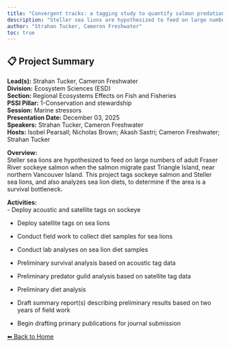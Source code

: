 ---
title: "Convergent tracks: a tagging study to quantify salmon predation by sea lions"
description: "Steller sea lions are hypothesized to feed on large numbers of adult Fraser River sockeye salmon when the salmon migrate past Triangle Island, near northern Vancouver Island. This project tags sockeye salmon and Steller sea lions, and also analyzes sea lion diets, to determine if the area is a survival bottleneck."
author: "Strahan Tucker, Cameron Freshwater"
toc: true
---

## 📋 Project Summary

**Lead(s):** Strahan Tucker, Cameron Freshwater  
**Division:** Ecosystem Sciences (ESD)  
**Section:** Regional Ecosystems Effects on Fish and Fisheries  
**PSSI Pillar:** 1-Conservation and stewardship  
**Session:** Marine stressors  
**Presentation Date:** December 03, 2025  
**Speakers:** Strahan Tucker, Cameron Freshwater  
**Hosts:** Isobel Pearsall; Nicholas Brown; Akash Sastri; Cameron Freshwater; Strahan Tucker  

**Overview:**  
Steller sea lions are hypothesized to feed on large numbers of adult Fraser River sockeye salmon when the salmon migrate past Triangle Island, near northern Vancouver Island. This project tags sockeye salmon and Steller sea lions, and also analyzes sea lion diets, to determine if the area is a survival bottleneck.   

**Activities:**  
- Deploy acoustic and satellite tags on sockeye
- Deploy satellite tags on sea lions
- Conduct field work to collect diet samples for sea lions
- Conduct lab analyses on sea lion diet samples
- Preliminary survival analysis based on acoustic tag data
- Preliminary predator guild analysis based on satellite tag data
- Preliminary diet analysis
- Draft summary report(s) describing preliminary results based on two years of field work
- Begin drafting primary publications for journal submission

[⬅ Back to Home](../index.qmd)
